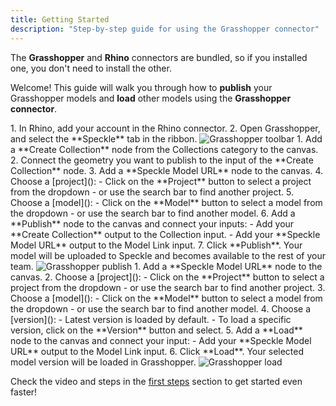 ```yaml
---
title: Getting Started  
description: "Step-by-step guide for using the Grasshopper connector"
---
```



<Versions
  app="Grasshopper"
  versions="Rhino 7 & 8, works on Windows only."
/>

<Tip> The **Grasshopper** and **Rhino** connectors are bundled, so if you installed one, you don't need to install the other.</Tip>

Welcome! This guide will walk you through how to **publish** your Grasshopper models and **load** other models using the **Grasshopper connector**.


<BeforeYouBegin app="Grasshopper" />

<Steps>
  <Step title="Open the Grasshopper connector">
    1. In Rhino, add your account in the Rhino connector.
    2. Open Grasshopper, and select the **Speckle** tab in the ribbon.
    <Frame>
     <img src="/images/connectors/grasshopper_toolbar.jpg" alt="Grasshopper toolbar" />
    </Frame>
  </Step>

  <Step title="Publish to Speckle">
    1. Add a **Create Collection** node from the Collections category to the canvas.
    2. Connect the geometry you want to publish to the input of the **Create Collection** node.
    3. Add a **Speckle Model URL** node to the canvas.
    4. Choose a [project]():
        - Click on the **Project** button to select a project from the dropdown
        - or use the search bar to find another project. 
    5. Choose a [model]():
        - Click on the **Model** button to select a model from the dropdown
        - or use the search bar to find another model. 
    6. Add a **Publish** node to the canvas and connect your inputs:
        - Add your **Create Collection** output to the Collection input.
        - Add your **Speckle Model URL** output to the Model Link input.
    7. Click **Publish**.
    Your model will be uploaded to Speckle and becomes available to the rest of your team.
    <Frame title="Publish">
    <img src="/images/connectors/grasshopper_publish.jpg" alt="Grasshopper publish" />
    </Frame>
  </Step>


  <Step title="Load from Speckle">
    1. Add a **Speckle Model URL** node to the canvas.
    2. Choose a [project]():
        - Click on the **Project** button to select a project from the dropdown
        - or use the search bar to find another project. 
    3. Choose a [model]():
        - Click on the **Model** button to select a model from the dropdown
        - or use the search bar to find another model. 
    4. Choose a [version]():
        - Latest version is loaded by default.
        - To load a specific version, click on the **Version** button and select. 
    5. Add a **Load** node to the canvas and connect your input:
        - Add your **Speckle Model URL** output to the Model Link input.
    6. Click **Load**.
    Your selected model version will be loaded in Grasshopper.
    <Frame>
    <img src="/images/connectors/grasshopper_load.jpg" alt="Grasshopper load" />
    </Frame>
  </Step>

</Steps>

<Tip> Check the video and steps in the [first steps](/get-started/quickstart.mdx) section to get started even faster!</Tip>


<ConnectorConclusion connector="Grasshopper" actions="publish and load" />


<LearnMore />
